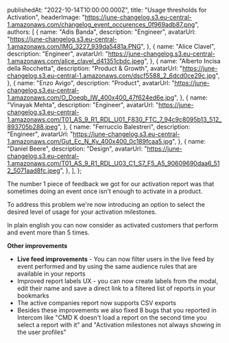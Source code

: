 
  publishedAt: "2022-10-14T10:00:00.000Z",
  title: "Usage thresholds for Activation",
  headerImage:
    "https://june-changelog.s3.eu-central-1.amazonaws.com/changelog_event_occurences_0f969adb87.png",
  authors: [
    {
      name: "Adis Banda",
      description: "Engineer",
      avatarUrl:
        "https://june-changelog.s3.eu-central-1.amazonaws.com/IMG_3227_939da5481a.PNG",
    },
    {
      name: "Alice Clavel",
      description: "Engineer",
      avatarUrl:
        "https://june-changelog.s3.eu-central-1.amazonaws.com/alice_clavel_d41351cbdc.jpeg",
    },
    {
      name: "Alberto Incisa della Rocchetta",
      description: "Product & Growth",
      avatarUrl:
        "https://june-changelog.s3.eu-central-1.amazonaws.com/dscf5588_2_6dcd0ce29c.jpg",
    },
    {
      name: "Enzo Avigo",
      description: "Product",
      avatarUrl:
        "https://june-changelog.s3.eu-central-1.amazonaws.com/O_Doeqb_IW_400x400_47f624ed6e.jpg",
    },
    {
      name: "Vinayak Mehta",
      description: "Engineer",
      avatarUrl:
        "https://june-changelog.s3.eu-central-1.amazonaws.com/T01_AS_9_R1_RDL_U01_F830_FTC_7_94c9c8095b13_512_893705b288.jpeg",
    },
    {
      name: "Ferruccio Balestreri",
      description: "Engineer",
      avatarUrl:
        "https://june-changelog.s3.eu-central-1.amazonaws.com/Gut_Ec_N_Ky_400x400_0c189fcaa5.jpg",
    },
    {
      name: "Daniel Beere",
      description: "Design",
      avatarUrl:
        "https://june-changelog.s3.eu-central-1.amazonaws.com/T01_AS_9_R1_RDL_U03_C1_S7_F5_A5_90609690daa6_512_5071aad8fc.jpeg",
    },
  ],
};

The number 1 piece of feedback we got for our activation report was that sometimes doing an event once isn't enough to activate in a product.

To address this problem we're now introducing an option to select the desired level of usage for your activation milestones.

In plain english you can now consider as activated customers that perform and event more than 5 times.

**Other improvements**

- **Live feed improvements** - You can now filter users in the live feed by event performed and by using the same audience rules that are available in your reports
- Improved report labels UX - you can now create labels from the modal, edit their name and save a direct link to a filtered list of reports in your bookmarks
- The active companies report now supports CSV exports
- Besides these improvements we also fixed 8 bugs that you reported in Intercom like "CMD K doesn't load a report on the second time you select a report with it" and "Activation milestones not always showing in the user profiles"

